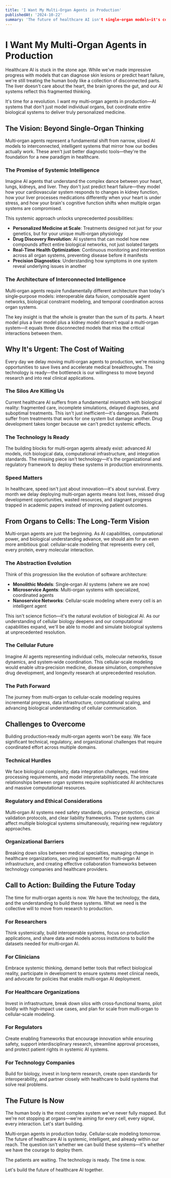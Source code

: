 ```yaml
---
title: 'I Want My Multi‑Organ Agents in Production'
publishedAt: '2024-10-22'
summary: 'The future of healthcare AI isn't single-organ models—it's coordinated, intelligent agents that simulate entire biological systems. Here's why we need to move beyond research and into production today.'
---
```


# I Want My Multi‑Organ Agents in Production

Healthcare AI is stuck in the stone age. While we've made impressive progress with models that can diagnose skin lesions or predict heart failure, we're still treating the human body like a collection of disconnected parts. The liver doesn't care about the heart, the brain ignores the gut, and our AI systems reflect this fragmented thinking.

It's time for a revolution. I want my multi‑organ agents in production—AI systems that don't just model individual organs, but coordinate entire biological systems to deliver truly personalized medicine.

## The Vision: Beyond Single‑Organ Thinking

Multi‑organ agents represent a fundamental shift from narrow, siloed AI models to interconnected, intelligent systems that mirror how our bodies actually work. These aren't just better diagnostic tools—they're the foundation for a new paradigm in healthcare.

### The Promise of Systemic Intelligence

Imagine AI agents that understand the complex dance between your heart, lungs, kidneys, and liver. They don't just predict heart failure—they model how your cardiovascular system responds to changes in kidney function, how your liver processes medications differently when your heart is under stress, and how your brain's cognitive function shifts when multiple organ systems are compromised.

This systemic approach unlocks unprecedented possibilities:

- **Personalized Medicine at Scale**: Treatments designed not just for your genetics, but for your unique multi‑organ physiology
- **Drug Discovery Revolution**: AI systems that can model how new compounds affect entire biological networks, not just isolated targets
- **Real‑Time Health Optimization**: Continuous monitoring and intervention across all organ systems, preventing disease before it manifests
- **Precision Diagnostics**: Understanding how symptoms in one system reveal underlying issues in another

### The Architecture of Interconnected Intelligence

Multi‑organ agents require fundamentally different architecture than today's single‑purpose models: interoperable data fusion, composable agent networks, biological constraint modeling, and temporal coordination across organ systems.

The key insight is that the whole is greater than the sum of its parts. A heart model plus a liver model plus a kidney model doesn't equal a multi‑organ system—it equals three disconnected models that miss the critical interactions between them.

## Why It's Urgent: The Cost of Waiting

Every day we delay moving multi‑organ agents to production, we're missing opportunities to save lives and accelerate medical breakthroughs. The technology is ready—the bottleneck is our willingness to move beyond research and into real clinical applications.

### The Silos Are Killing Us

Current healthcare AI suffers from a fundamental mismatch with biological reality: fragmented care, incomplete simulations, delayed diagnoses, and suboptimal treatments. This isn't just inefficient—it's dangerous. Patients suffer from treatments that work for one system but damage another. Drug development takes longer because we can't predict systemic effects.

### The Technology Is Ready

The building blocks for multi‑organ agents already exist: advanced AI models, rich biological data, computational infrastructure, and integration standards. The missing piece isn't technology—it's the organizational and regulatory framework to deploy these systems in production environments.

### Speed Matters

In healthcare, speed isn't just about innovation—it's about survival. Every month we delay deploying multi‑organ agents means lost lives, missed drug development opportunities, wasted resources, and stagnant progress trapped in academic papers instead of improving patient outcomes.

## From Organs to Cells: The Long‑Term Vision

Multi‑organ agents are just the beginning. As AI capabilities, computational power, and biological understanding advance, we should aim for an even more ambitious goal: cellular‑scale modeling that represents every cell, every protein, every molecular interaction.

### The Abstraction Evolution

Think of this progression like the evolution of software architecture:

- **Monolithic Models**: Single‑organ AI systems (where we are now)
- **Microservice Agents**: Multi‑organ systems with specialized, coordinated agents
- **Nanoservice Networks**: Cellular‑scale modeling where every cell is an intelligent agent

This isn't science fiction—it's the natural evolution of biological AI. As our understanding of cellular biology deepens and our computational capabilities expand, we'll be able to model and simulate biological systems at unprecedented resolution.

### The Cellular Future

Imagine AI agents representing individual cells, molecular networks, tissue dynamics, and system‑wide coordination. This cellular‑scale modeling would enable ultra‑precision medicine, disease simulation, comprehensive drug development, and longevity research at unprecedented resolution.

### The Path Forward

The journey from multi‑organ to cellular‑scale modeling requires incremental progress, data infrastructure, computational scaling, and advancing biological understanding of cellular communication.

## Challenges to Overcome

Building production‑ready multi‑organ agents won't be easy. We face significant technical, regulatory, and organizational challenges that require coordinated effort across multiple domains.

### Technical Hurdles

We face biological complexity, data integration challenges, real‑time processing requirements, and model interpretability needs. The intricate relationships between organ systems require sophisticated AI architectures and massive computational resources.

### Regulatory and Ethical Considerations

Multi‑organ AI systems need safety standards, privacy protection, clinical validation protocols, and clear liability frameworks. These systems can affect multiple biological systems simultaneously, requiring new regulatory approaches.

### Organizational Barriers

Breaking down silos between medical specialties, managing change in healthcare organizations, securing investment for multi‑organ AI infrastructure, and creating effective collaboration frameworks between technology companies and healthcare providers.

## Call to Action: Building the Future Today

The time for multi‑organ agents is now. We have the technology, the data, and the understanding to build these systems. What we need is the collective will to move from research to production.

### For Researchers

Think systemically, build interoperable systems, focus on production applications, and share data and models across institutions to build the datasets needed for multi‑organ AI.

### For Clinicians

Embrace systemic thinking, demand better tools that reflect biological reality, participate in development to ensure systems meet clinical needs, and advocate for policies that enable multi‑organ AI deployment.

### For Healthcare Organizations

Invest in infrastructure, break down silos with cross‑functional teams, pilot boldly with high‑impact use cases, and plan for scale from multi‑organ to cellular‑scale modeling.

### For Regulators

Create enabling frameworks that encourage innovation while ensuring safety, support interdisciplinary research, streamline approval processes, and protect patient rights in systemic AI systems.

### For Technology Companies

Build for biology, invest in long‑term research, create open standards for interoperability, and partner closely with healthcare to build systems that solve real problems.

## The Future Is Now

The human body is the most complex system we've never fully mapped. But we're not stopping at organs—we're aiming for every cell, every signal, every interaction. Let's start building.

Multi‑organ agents in production today. Cellular‑scale modeling tomorrow. The future of healthcare AI is systemic, intelligent, and already within our reach. The question isn't whether we can build these systems—it's whether we have the courage to deploy them.

The patients are waiting. The technology is ready. The time is now.

Let's build the future of healthcare AI together.